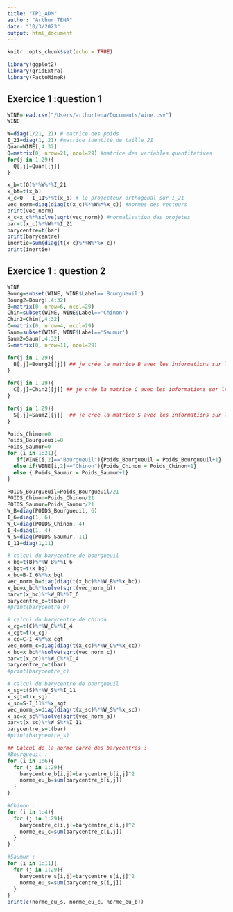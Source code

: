 ```yaml
---
title: "TP1_ADM"
author: "Arthur TENA"
date: "10/3/2023"
output: html_document
---
```


```r
knitr::opts_chunk$set(echo = TRUE)
```

```r
library(ggplot2)
library(gridExtra)
library(FactoMineR)
```

## Exercice 1 :question 1

```r
WINE=read.csv("/Users/arthurtena/Documents/wine.csv")
WINE
```

```r
W=diag(1/21, 21) # matrice des poids
I_21=diag(1, 21) #matrice identité de taille 21
Quan=WINE[,4:32]
Q=matrix(0, nrow=21, ncol=29) #matrice des variables quantitatives
for(j in 1:29){ 
  Q[,j]=Quan[[j]]
}

x_b=t(Q)%*%W%*%I_21
x_bt=t(x_b)
x_c=Q - I_11%*%t(x_b) # le projecteur orthogonal sur I_21
vec_norm=diag(diag(t(x_c)%*%W%*%x_c)) #normes des vecteurs
print(vec_norm)
x_c=x_c%*%solve(sqrt(vec_norm)) #normalisation des projetes
bar=t(x_c)%*%W%*%I_21 
barycentre=t(bar)
print(barycentre)
inertie=sum(diag(t(x_c)%*%W%*%x_c))
print(inertie)
```

## Exercice 1 : question 2

```r
WINE
Bourg=subset(WINE, WINE$Label=='Bourgueuil')
Bourg2=Bourg[,4:32]
B=matrix(0, nrow=6, ncol=29)
Chin=subset(WINE, WINE$Label=='Chinon')
Chin2=Chin[,4:32]
C=matrix(0, nrow=4, ncol=29)
Saum=subset(WINE, WINE$Label=='Saumur')
Saum2=Saum[,4:32]
S=matrix(0, nrow=11, ncol=29)

for(j in 1:29){ 
  B[,j]=Bourg2[[j]] ## je crée la matrice B avec les informations sur les bourgueui
}

for(j in 1:29){ 
  C[,j]=Chin2[[j]] ## je crée la matrice C avec les informations sur les chinon
}

for(j in 1:29){ 
  S[,j]=Saum2[[j]]  ## je crée la matrice S avec les informations sur les saumur
}

Poids_Chinon=0
Poids_Bourgueuil=0
Poids_Saumur=0
for (i in 1:21){
   if(WINE[i,2]=="Bourgueuil"){Poids_Bourgueuil = Poids_Bourgueuil+1}
  else if(WINE[i,2]=="Chinon"){Poids_Chinon = Poids_Chinon+1}
  else { Poids_Saumur = Poids_Saumur+1}
}

POIDS_Bourgueuil=Poids_Bourgueuil/21
POIDS_Chinon=Poids_Chinon/21
POIDS_Saumur=Poids_Saumur/21
W_B=diag(POIDS_Bourgueuil, 6)
I_6=diag(1, 6)
W_C=diag(POIDS_Chinon, 4)
I_4=diag(1, 4)
W_S=diag(POIDS_Saumur, 11)
I_11=diag(1,11)

# calcul du barycentre de bourgueuil 
x_bg=t(B)%*%W_B%*%I_6
x_bgt=t(x_bg)
x_bc=B-I_6%*%x_bgt
vec_norm_b=diag(diag(t(x_bc)%*%W_B%*%x_bc))
x_bc=x_bc%*%solve(sqrt(vec_norm_b))
bar=t(x_bc)%*%W_B%*%I_6 
barycentre_b=t(bar)
#print(barycentre_b)

# calcul du barycentre de chinon 
x_cg=t(C)%*%W_C%*%I_4
x_cgt=t(x_cg)
x_cc=C-I_4%*%x_cgt
vec_norm_c=diag(diag(t(x_cc)%*%W_C%*%x_cc))
x_bc=x_bc%*%solve(sqrt(vec_norm_c))
bar=t(x_cc)%*%W_C%*%I_4 
barycentre_c=t(bar)
#print(barycentre_c)

# calcul du barycentre de bourgueuil 
x_sg=t(S)%*%W_S%*%I_11
x_sgt=t(x_sg)
x_sc=S-I_11%*%x_sgt
vec_norm_s=diag(diag(t(x_sc)%*%W_S%*%x_sc))
x_sc=x_sc%*%solve(sqrt(vec_norm_s))
bar=t(x_sc)%*%W_S%*%I_11 
barycentre_s=t(bar)
#print(barycentre_s)

## Calcul de la norme carré des barycentres :
#Bourgueuil :
for (i in 1:6){
  for (j in 1:29){
    barycentre_b[i,j]=barycentre_b[i,j]^2
    norme_eu_b=sum(barycentre_b[i,j])
  }
}

#Chinon :
for (i in 1:4){
  for (j in 1:29){
    barycentre_c[i,j]=barycentre_c[i,j]^2
    norme_eu_c=sum(barycentre_c[i,j])
  }
}

#Saumur :
for (i in 1:11){
  for (j in 1:29){
    barycentre_s[i,j]=barycentre_s[i,j]^2
    norme_eu_s=sum(barycentre_s[i,j])
  }
}
print(c(norme_eu_s, norme_eu_c, norme_eu_b))

```
